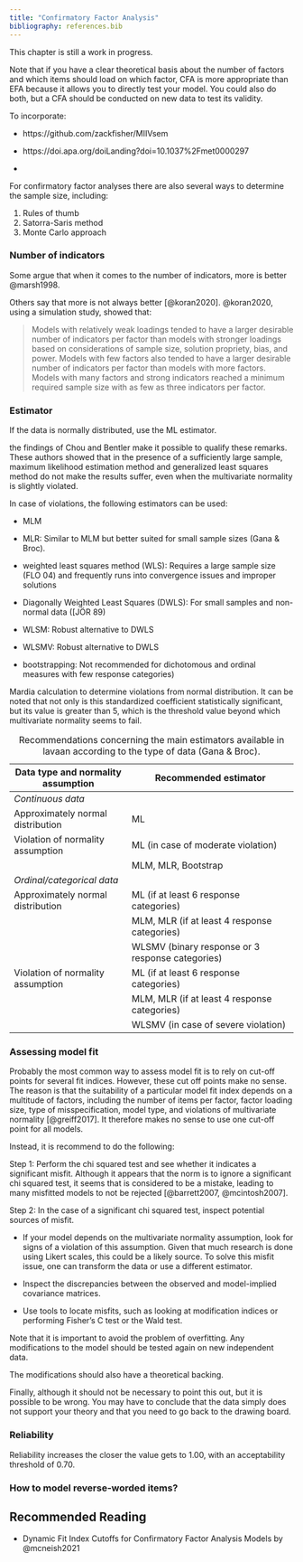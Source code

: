```yaml
---
title: "Confirmatory Factor Analysis"
bibliography: references.bib
---
```


::: callout-warning
This chapter is still a work in progress.
:::

Note that if you have a clear theoretical basis about the number of factors and which items should load on which factor, CFA is more appropriate than EFA because it allows you to directly test your model. You could also do both, but a CFA should be conducted on new data to test its validity.

To incorporate:

-   https://github.com/zackfisher/MIIVsem

-   https://doi.apa.org/doiLanding?doi=10.1037%2Fmet0000297

-   

For confirmatory factor analyses there are also several ways to determine the sample size, including:

1.  Rules of thumb
2.  Satorra-Saris method
3.  Monte Carlo approach

### Number of indicators

Some argue that when it comes to the number of indicators, more is better @marsh1998.

Others say that more is not always better [@koran2020]. @koran2020, using a simulation study, showed that:

> Models with relatively weak loadings tended to have a larger desirable number of indicators per factor than models with stronger loadings based on considerations of sample size, solution propriety, bias, and power. Models with few factors also tended to have a larger desirable number of indicators per factor than models with more factors. Models with many factors and strong indicators reached a minimum required sample size with as few as three indicators per factor.

### Estimator

If the data is normally distributed, use the ML estimator.

the findings of Chou and Bentler make it possible to qualify these remarks. These authors showed that in the presence of a sufficiently large sample, maximum likelihood estimation method and generalized least squares method do not make the results suffer, even when the multivariate normality is slightly violated.

In case of violations, the following estimators can be used:

-   MLM

-   MLR: Similar to MLM but better suited for small sample sizes (Gana & Broc).

-   weighted least squares method (WLS): Requires a large sample size (FLO 04) and frequently runs into convergence issues and improper solutions

-   Diagonally Weighted Least Squares (DWLS): For small samples and non-normal data (\[JÖR 89)

-   WLSM: Robust alternative to DWLS

-   WLSMV: Robust alternative to DWLS

-   bootstrapping: Not recommended for dichotomous and ordinal measures with few response categories)

Mardia calculation to determine violations from normal distribution. It can be noted that not only is this standardized coefficient statistically significant, but its value is greater than 5, which is the threshold value beyond which multivariate normality seems to fail.

| Data type and normality assumption | Recommended estimator                            |
|------------------------------------|--------------------------------------------------|
| *Continuous data*                  |                                                  |
| Approximately normal distribution  | ML                                               |
| Violation of normality assumption  | ML (in case of moderate violation)               |
|                                    | MLM, MLR, Bootstrap                              |
| *Ordinal/categorical data*         |                                                  |
| Approximately normal distribution  | ML (if at least 6 response categories)           |
|                                    | MLM, MLR (if at least 4 response categories)     |
|                                    | WLSMV (binary response or 3 response categories) |
| Violation of normality assumption  | ML (if at least 6 response categories)           |
|                                    | MLM, MLR (if at least 4 response categories)     |
|                                    | WLSMV (in case of severe violation)              |

: Recommendations concerning the main estimators available in lavaan according to the type of data (Gana & Broc).

### Assessing model fit

Probably the most common way to assess model fit is to rely on cut-off points for several fit indices. However, these cut off points make no sense. The reason is that the suitability of a particular model fit index depends on a multitude of factors, including the number of items per factor, factor loading size, type of misspecification, model type, and violations of multivariate normality [@greiff2017]. It therefore makes no sense to use one cut-off point for all models.

Instead, it is recommend to do the following:

Step 1: Perform the chi squared test and see whether it indicates a significant misfit. Although it appears that the norm is to ignore a significant chi squared test, it seems that is considered to be a mistake, leading to many misfitted models to not be rejected \[@barrett2007, @mcintosh2007\].

Step 2: In the case of a significant chi squared test, inspect potential sources of misfit.

-   If your model depends on the multivariate normality assumption, look for signs of a violation of this assumption. Given that much research is done using Likert scales, this could be a likely source. To solve this misfit issue, one can transform the data or use a different estimator.

-   Inspect the discrepancies between the observed and model-implied covariance matrices.

-   Use tools to locate misfits, such as looking at modification indices or performing Fisher's C test or the Wald test.

Note that it is important to avoid the problem of overfitting. Any modifications to the model should be tested again on new independent data.

The modifications should also have a theoretical backing.

Finally, although it should not be necessary to point this out, but it is possible to be wrong. You may have to conclude that the data simply does not support your theory and that you need to go back to the drawing board.

### Reliability

Reliability increases the closer the value gets to 1.00, with an acceptability threshold of 0.70.

### How to model reverse-worded items?

## Recommended Reading

-   Dynamic Fit Index Cutoffs for Confirmatory Factor Analysis Models by @mcneish2021
